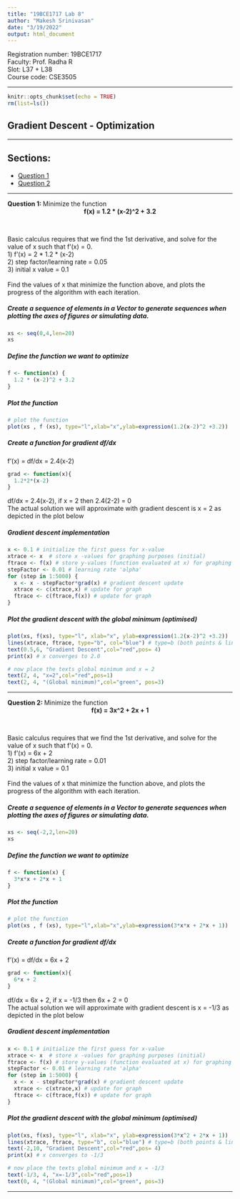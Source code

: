 ```yaml
---
title: "19BCE1717 Lab 8"
author: "Makesh Srinivasan"
date: "3/19/2022"
output: html_document
---
```


Registration number: 19BCE1717<br>
Faculty: Prof. Radha R<br>
Slot: L37 + L38<br>
Course code: CSE3505 <br>

***

```r
knitr::opts_chunk$set(echo = TRUE)
rm(list=ls())
```

## Gradient Descent - Optimization

***

## Sections:
* <a href="#part1">Question 1</a>
* <a href="#part2">Question 2</a>

***

<strong id="part1">Question 1: </strong> Minimize the function <br>
<center><strong>f(x) = 1.2 * (x-2)^2 + 3.2</strong></center>
<br>

Basic calculus requires that we find the 1st derivative, and solve for the value of x such that f'(x) = 0. <br>
1) f'(x) = 2 * 1.2 * (x-2)  <br>
2) step factor/learning rate = 0.05  <br>
3) initial x value = 0.1 <br>
 <br>
Find the values of x that minimize the function above, and plots the progress of the algorithm with each iteration. <br>

##### Create a sequence of elements in a Vector to generate sequences when plotting the axes of figures or simulating data. 
```r
xs <- seq(0,4,len=20) 
xs
```

##### Define the function we want to optimize
```r
f <- function(x) {
  1.2 * (x-2)^2 + 3.2
}
```

##### Plot the function
```r
# plot the function 
plot(xs , f (xs), type="l",xlab="x",ylab=expression(1.2(x-2)^2 +3.2)) 
```

##### Create a function for gradient df/dx

f'(x) = df/dx = 2.4(x-2)
```r
grad <- function(x){
  1.2*2*(x-2)
}
```

df/dx = 2.4(x-2), if x = 2 then 2.4(2-2) = 0<br>
The actual solution we will approximate with gradient descent is x = 2 as depicted in the plot below

##### Gradient descent implementation
```r
x <- 0.1 # initialize the first guess for x-value
xtrace <- x  # store x -values for graphing purposes (initial)
ftrace <- f(x) # store y-values (function evaluated at x) for graphing purposes (initial)
stepFactor <- 0.01 # learning rate 'alpha'
for (step in 1:5000) {
  x <- x - stepFactor*grad(x) # gradient descent update
  xtrace <- c(xtrace,x) # update for graph
  ftrace <- c(ftrace,f(x)) # update for graph
}
```

##### Plot the gradient descent with the global minimum (optimised)
```r
plot(xs, f(xs), type="l", xlab="x", ylab=expression(1.2(x-2)^2 +3.2)) 
lines(xtrace, ftrace, type="b", col="blue") # type=b (both points & lines)
text(0.5,6, "Gradient Descent",col="red",pos= 4)
print(x) # x converges to 2.0

# now place the texts global minimum and x = 2
text(2, 4, "x=2",col="red",pos=1)
text(2, 4, "(Global minimum)",col="green", pos=3)
```

***

<strong id="part2">Question 2: </strong> Minimize the function <br>
<center><strong>f(x) = 3x^2 + 2x + 1</strong></center>
<br>

Basic calculus requires that we find the 1st derivative, and solve for the value of x such that f'(x) = 0. <br>
1) f'(x) = 6x + 2 <br>
2) step factor/learning rate = 0.01  <br>
3) initial x value = 0.1 <br>
 <br>
Find the values of x that minimize the function above, and plots the progress of the algorithm with each iteration. <br>

##### Create a sequence of elements in a Vector to generate sequences when plotting the axes of figures or simulating data. 
```r
xs <- seq(-2,2,len=20) 
xs
```

##### Define the function we want to optimize
```r
f <- function(x) {
  3*x*x + 2*x + 1
}
```

##### Plot the function
```r
# plot the function 
plot(xs , f (xs), type="l",xlab="x",ylab=expression(3*x*x + 2*x + 1)) 
```

##### Create a function for gradient df/dx

f'(x) = df/dx = 6x + 2
```r
grad <- function(x){
  6*x + 2
}
```

df/dx = 6x + 2, if x = -1/3 then 6x + 2 = 0<br>
The actual solution we will approximate with gradient descent is x = -1/3 as depicted in the plot below

##### Gradient descent implementation
```r
x <- 0.1 # initialize the first guess for x-value
xtrace <- x  # store x -values for graphing purposes (initial)
ftrace <- f(x) # store y-values (function evaluated at x) for graphing purposes (initial)
stepFactor <- 0.01 # learning rate 'alpha'
for (step in 1:5000) {
  x <- x - stepFactor*grad(x) # gradient descent update
  xtrace <- c(xtrace,x) # update for graph
  ftrace <- c(ftrace,f(x)) # update for graph
}
```

##### Plot the gradient descent with the global minimum (optimised)
```r
plot(xs, f(xs), type="l", xlab="x", ylab=expression(3*x^2 + 2*x + 1)) 
lines(xtrace, ftrace, type="b", col="blue") # type=b (both points & lines)
text(-2,10, "Gradient Descent",col="red",pos= 4)
print(x) # x converges to -1/3

# now place the texts global minimum and x = -1/3
text(-1/3, 4, "x=-1/3",col="red",pos=1)
text(0, 4, "(Global minimum)",col="green", pos=3)
```

***

